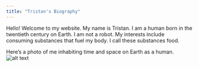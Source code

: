 ```yaml
---
title: "Tristan's Biography"
---
```


Hello!  Welcome to my website.  My name is Tristan.  I am a human born in the twentieth century on Earth.  I am not a robot.  My interests include consuming substances that fuel my body.  I call these substances food.

Here's a photo of me inhabiting time and space on Earth as a human.
![alt text](WebsitePic.PNG)